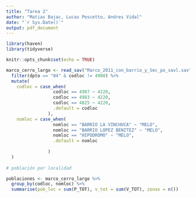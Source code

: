 ```yaml
---
title: "Tarea 2"
author: "Matias Bajac, Lucas Pescetto, Andres Vidal"
date: "`r Sys.Date()`"
output: pdf_document
---
```


```r

library(haven)
library(tidyverse)

knitr::opts_chunk$set(echo = TRUE)
```

```r

marco_cerro_largo <- read_sav("Marco_2011_con_barrio_y_Sec_po_savl.sav") %>% 
  filter(dpto == "04" & codloc != 4900) %>% 
  mutate(
    codloc = case_when(
                  codloc == 4987 ~ 4220,
                  codloc == 4983 ~ 4220,
                  codloc == 4825 ~ 4220,
                  .default = codloc
                ),
    nomloc = case_when(
                  nomloc == "BARRIO LA VINCHUCA" ~ "MELO",
                  nomloc == "BARRIO LOPEZ BENITEZ" ~ "MELO",
                  nomloc == "HIPODROMO" ~ "MELO",
                  .default = nomloc
                  
                )
  ) 
  
# población por localidad

poblaciones <- marco_cerro_largo %>% 
  group_by(codloc, nomloc) %>%
  summarise(pob_loc = sum(P_TOT), v_tot = sum(V_TOT), zonas = n())

```

